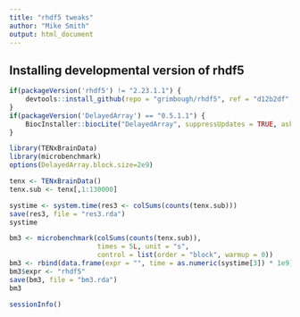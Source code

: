 ```yaml
---
title: "rhdf5 tweaks"
author: "Mike Smith"
output: html_document
---
```


## Installing developmental version of **rhdf5**
 
```r

if(packageVersion('rhdf5') != "2.23.1.1") {
    devtools::install_github(repo = "grimbough/rhdf5", ref = "d12b2df", quiet = TRUE, force = TRUE)
}
if(packageVersion('DelayedArray') == "0.5.1.1") {
    BiocInstaller::biocLite("DelayedArray", suppressUpdates = TRUE, ask = FALSE)
}
```

```r
library(TENxBrainData)
library(microbenchmark)
options(DelayedArray.block.size=2e9)
```

```r
tenx <- TENxBrainData()
tenx.sub <- tenx[,1:130000]
```

```r
systime <- system.time(res3 <- colSums(counts(tenx.sub)))
save(res3, file = "res3.rda")
systime
```

```r
bm3 <- microbenchmark(colSums(counts(tenx.sub)), 
                      times = 5L, unit = "s",
                      control = list(order = "block", warmup = 0))
bm3 <- rbind(data.frame(expr = "", time = as.numeric(systime[3]) * 1e9), bm3)
bm3$expr <- "rhdf5"
save(bm3, file = "bm3.rda")
bm3
```

```r
sessionInfo()
```